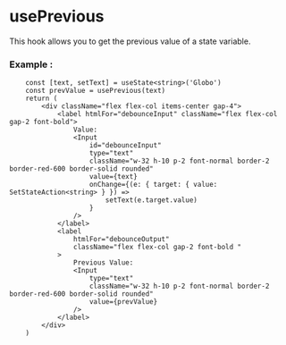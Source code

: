 


<Meta of={usePrevious} />




# usePrevious

This hook allows you to get the previous value of a state variable.

### Example :

```tsx
	const [text, setText] = useState<string>('Globo')
	const prevValue = usePrevious(text)
	return (
		<div className="flex flex-col items-center gap-4">
			<label htmlFor="debounceInput" className="flex flex-col gap-2 font-bold">
				Value:
				<Input
					id="debounceInput"
					type="text"
					className="w-32 h-10 p-2 font-normal border-2 border-red-600 border-solid rounded"
					value={text}
					onChange={(e: { target: { value: SetStateAction<string> } }) =>
						setText(e.target.value)
					}
				/>
			</label>
			<label
				htmlFor="debounceOutput"
				className="flex flex-col gap-2 font-bold "
			>
				Previous Value:
				<Input
					type="text"
					className="w-32 h-10 p-2 font-normal border-2 border-red-600 border-solid rounded"
					value={prevValue}
				/>
			</label>
		</div>
	)
```


<Canvas of={usePrevious.Example} />
<Controls/>

